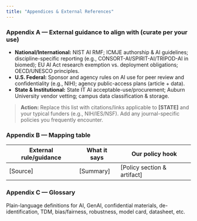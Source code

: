 ```yaml
---
title: "Appendices & External References"
---
```


### Appendix A — External guidance to align with (curate per your use)
- **National/International:** NIST AI RMF; ICMJE authorship & AI guidelines; discipline-specific reporting (e.g., CONSORT-AI/SPIRIT-AI/TRIPOD-AI in biomed); EU AI Act research exemption vs. deployment obligations; OECD/UNESCO principles.
- **U.S. Federal:** Sponsor and agency rules on AI use for peer review and confidentiality (e.g., NIH); agency public-access plans (article + data).
- **State & Institutional:** State IT AI acceptable-use/procurement; Auburn University vendor vetting; campus data classification & storage.


> **Action:** Replace this list with citations/links applicable to **[STATE]** and your typical funders (e.g., NIH/IES/NSF). Add any journal-specific policies you frequently encounter.


### Appendix B — Mapping table
| External rule/guidance | What it says | Our policy hook |
|---|---|---|
| [Source] | [Summary] | [Policy section & artifact] |


### Appendix C — Glossary
Plain-language definitions for AI, GenAI, confidential materials, de-identification, TDM, bias/fairness, robustness, model card, datasheet, etc.